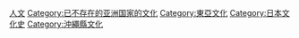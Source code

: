 {{Commons category|Ryukyu Kingdom}}
{{Catmore}}

[[Category:琉球|人文]]
[[Category:已不存在的亚洲国家的文化|Category:已不存在的亚洲国家的文化]]
[[Category:東亞文化|Category:東亞文化]]
[[Category:日本文化史|Category:日本文化史]]
[[Category:沖繩縣文化|Category:沖繩縣文化]]